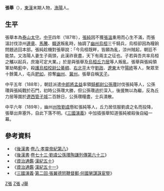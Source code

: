 {{Otheruses|subject=東漢時期人物張舉|other=其他同名人物|張舉}}
'''張舉'''（{{bd|？||？||}}），[[東漢|東漢]]末期人物，[[漁陽|漁陽]]人。

==生平==
張舉本為[[泰山|泰山]][[太守|太守]]。[[中平|中平]]四年（187年），[[張純_(漢靈帝)|張純]]因不獲[[張溫_(東漢)|張溫]]重用而心生不滿，而張溫討伐涼州[[邊章|邊章]]、[[馬騰|馬騰]]、[[韓遂|韓遂]]叛亂時，抽調了[[幽州|幽州]][[烏桓|烏桓]]三千騎兵，烏桓卻因為糧餉問題逃回本部。張純趁機對張舉說：「今烏桓既畔，皆願為亂，涼州賊起，朝廷不能禁。又洛陽人妻生子兩頭，此漢祚衰盡，天下有兩主之征也。子若與吾共率烏桓之觿以起兵，庶幾可定大業。」於是與張舉及[[烏桓|烏桓]][[丘力居|丘力居]]等人叛亂。張舉與張純領軍劫略[[薊|薊]]中，殺[[護烏桓校尉|護烏桓校尉]][[公綦稠|公綦稠]]、[[右北平|右北平]]太守[[刘政_(右北平太守)|劉政]]、[[遼東|遼東]]太守[[陽終|陽終]]等人，聚眾至十餘萬人，屯兵[[肥如|肥如]]，掠奪[[幽州|幽州]]、[[冀州|冀州]]。張舉自稱[[天子|天子]]。

中平五年（188年），朝廷派遣[[中郎將|中郎將]][[孟益|孟益]]率領[[騎都尉|騎都尉]][[公孫瓚|公孫瓚]]討伐張純等人，公孫瓚與張純戰於石門，初時公孫瓚大勝，但公孫瓚過於深入，後援無以為繼，反為丘力居等圍於[[遼西|遼西]][[管子城|管子城]]二百餘日，公孫瓚糧盡，士兵潰散。

中平六年（189年），幽州[[州牧|州牧]][[劉虞|劉虞]]懸紅張純等人，丘力居信服劉虞之名而投降，張舉出奔塞外，自此下落不明。《[[三國演義|三國演義]]》中加插張舉知道張純被殺後自縊一幕。

==參考資料==
* 《[[後漢書|後漢書]]·[[s:後漢書/卷8|卷八·孝靈帝紀第八]]》
* 《[[後漢書|後漢書]]·[[s:後漢書/卷73|卷七十三·劉虞公孫瓚陶謙列傳第六十三]]》
* 《[[資治通鑑|資治通鑑]]·[[s:資治通鑑/卷058|漢紀五十]]》
* 《[[資治通鑑|資治通鑑]]·[[s:資治通鑑/卷059|漢紀五十一]]》
* 《[[三國演義|三國演義]]·[[s:三國演義/第002回|第二回·張翼德怒鞭督郵·何國舅謀誅宦豎]]》

[[Category:東漢政治人物|Z張]]
[[Category:東漢軍事人物|Z張]]
[[Category:張姓|J舉]]